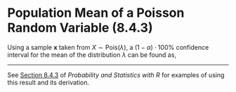 # Population Mean of a Poisson Random Variable (8.4.3)

<!-- # Confidence Interval for the Population Mean of a Poisson Random Variable (8.4.3) -->

Using a sample $\boldsymbol x$ taken from $X\sim\mbox{Pois}(\lambda)$, a $(1-\alpha)\cdot100\%$ confidence interval for the mean of the distribution $\lambda$ can be found as,

::: {.webex-box .webex-code}
```{=tex}
\begin{equation} \tag{8.57}
CI_{1-\frac{\alpha}{2}}(\lambda)=\left[\bar x-z_{1-\frac{\alpha}{2}}\cdot\sqrt{\frac{\bar x}{n}}, \bar x+z_{1-\frac{\alpha}{2}}\cdot\sqrt{\frac{\bar x}{n}} \right]
\end{equation}
```
:::

------------------------------------------------------------------------

See [Section 8.4.3](https://read.kortext.com/reader/pdf/92741/508){target="_blank"} of *Probability and Statistics with R* for examples of using this result and its derivation.
